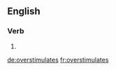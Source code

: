 ==English==

===Verb===
{{head|en}}

# {{en-third-person singular of|overstimulate}}

[[de:overstimulates]]
[[fr:overstimulates]]
